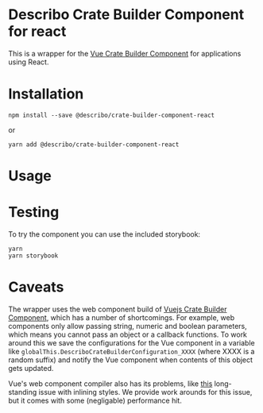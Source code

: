 # Describo Crate Builder Component for react

This is a wrapper for the [Vue Crate Builder Component](https://github.com/describo/crate-builder-component) for applications using React.

# Installation

```
npm install --save @describo/crate-builder-component-react
```

or

```
yarn add @describo/crate-builder-component-react
```

# Usage


# Testing

To try the component you can use the included storybook:

```
yarn
yarn storybook
```

# Caveats

The wrapper uses the web component build of [Vuejs Crate Builder Component](https://github.com/describo/crate-builder-component), which has a number of shortcomings. For example, web components only allow passing string, numeric and boolean parameters, which means you cannot pass an object or a callback functions. To work around this we save the configurations for the Vue component in a variable like `globalThis.DescriboCrateBuilderConfiguration_XXXX` (where XXXX is a random suffix) and notify the Vue component when contents of this object gets updated.

Vue's web component compiler also has its problems, like [this](https://github.com/vuejs/core/issues/4662) long-standing issue with inlining styles. We provide work arounds for this issue, but it comes with some (negligable) performance hit.


